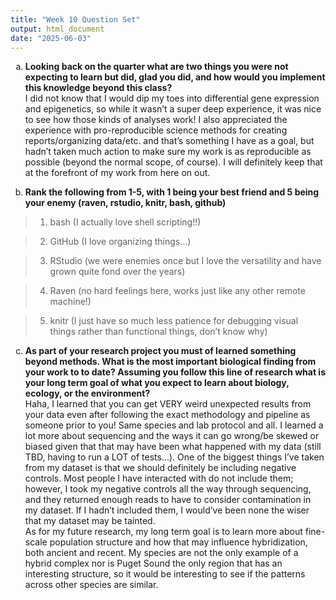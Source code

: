 ```yaml
---
title: "Week 10 Question Set"
output: html_document
date: "2025-06-03"
---
```


a.  **Looking back on the quarter what are two things you were not expecting to learn but did, glad you did, and how would you implement this knowledge beyond this class?**\
    I did not know that I would dip my toes into differential gene expression and epigenetics, so while it wasn't a super deep experience, it was nice to see how those kinds of analyses work! I also appreciated the experience with pro-reproducible science methods for creating reports/organizing data/etc. and that's something I have as a goal, but hadn't taken much action to make sure my work is as reproducible as possible (beyond the normal scope, of course). I will definitely keep that at the forefront of my work from here on out.

b.  **Rank the following from 1-5, with 1 being your best friend and 5 being your enemy (raven, rstudio, knitr, bash, github)**\

> 1.  bash (I actually love shell scripting!!)

> 2.  GitHub (I love organizing things...)

> 3.  RStudio (we were enemies once but I love the versatility and have grown quite fond over the years)

> 4.  Raven (no hard feelings here, works just like any other remote machine!)

> 5.  knitr (I just have so much less patience for debugging visual things rather than functional things, don't know why)

c.  **As part of your research project you must of learned something beyond methods. What is the most important biological finding from your work to to date? Assuming you follow this line of research what is your long term goal of what you expect to learn about biology, ecology, or the environment?**\
    Haha, I learned that you can get VERY weird unexpected results from your data even after following the exact methodology and pipeline as someone prior to you! Same species and lab protocol and all. I learned a lot more about sequencing and the ways it can go wrong/be skewed or biased given that that may have been what happened with my data (still TBD, having to run a LOT of tests...). One of the biggest things I've taken from my dataset is that we should definitely be including negative controls. Most people I have interacted with do not include them; however, I took my negative controls all the way through sequencing, and they returned enough reads to have to consider contamination in my dataset. If I hadn't included them, I would've been none the wiser that my dataset may be tainted.\
    As for my future research, my long term goal is to learn more about fine-scale population structure and how that may influence hybridization, both ancient and recent. My species are not the only example of a hybrid complex nor is Puget Sound the only region that has an interesting structure, so it would be interesting to see if the patterns across other species are similar.
